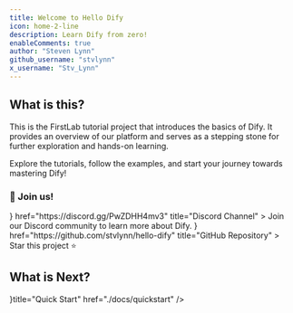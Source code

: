 ```yaml
---
title: Welcome to Hello Dify
icon: home-2-line
description: Learn Dify from zero!
enableComments: true
author: "Steven Lynn"
github_username: "stvlynn"
x_username: "Stv_Lynn"
---
```


## What is this?

This is the FirstLab tutorial project that introduces the basics of Dify. It provides an overview of our platform and serves as a stepping stone for further exploration and hands-on learning. 

Explore the tutorials, follow the examples, and start your journey towards mastering Dify!

### 👋 Join us!

<Cards>
  <Card 
    icon={<i className="ri-discord-fill ri-lg" />} 
    href="https://discord.gg/PwZDHH4mv3" 
    title="Discord Channel"
  >
    Join our Discord community to learn more about Dify.
  </Card>
  <Card 
    icon={<i className="ri-github-fill ri-lg" />} 
    href="https://github.com/stvlynn/hello-dify" 
    title="GitHub Repository"
  >
    Star this project ⭐
  </Card>
</Cards>

## What is Next?

<Cards>
  <Card icon={<i className="ri-send-plane-line" />}title="Quick Start" href="./docs/quickstart" />
</Cards> 
